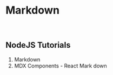 
# **Markdown**

<br />

## NodeJS Tutorials

1. <Link to={"markdown"}>Markdown</Link>
1. <Link to={"mdx"}>MDX Components - React Mark down</Link>
